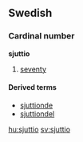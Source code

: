 ==Swedish==
===Cardinal number===
'''sjuttio'''

#[[seventy]]

====Derived terms====
*[[sjuttionde]]
*[[sjuttiondel]]

[[hu:sjuttio]]
[[sv:sjuttio]]
